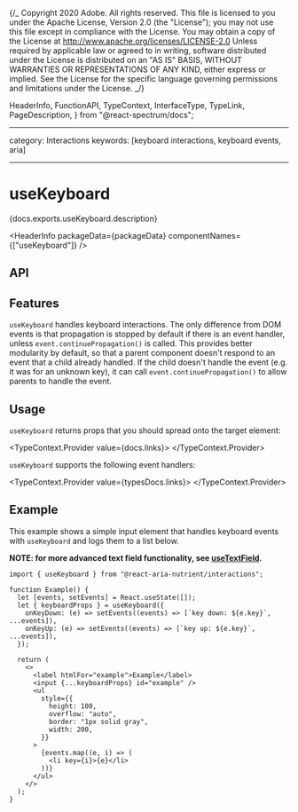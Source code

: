 {/_ Copyright 2020 Adobe. All rights reserved.
This file is licensed to you under the Apache License, Version 2.0 (the "License");
you may not use this file except in compliance with the License. You may obtain a copy
of the License at http://www.apache.org/licenses/LICENSE-2.0
Unless required by applicable law or agreed to in writing, software distributed under
the License is distributed on an "AS IS" BASIS, WITHOUT WARRANTIES OR REPRESENTATIONS
OF ANY KIND, either express or implied. See the License for the specific language
governing permissions and limitations under the License. _/}


  HeaderInfo,
  FunctionAPI,
  TypeContext,
  InterfaceType,
  TypeLink,
  PageDescription,
} from "@react-spectrum/docs";

---

category: Interactions
keywords: [keyboard interactions, keyboard events, aria]

---

# useKeyboard

<PageDescription>{docs.exports.useKeyboard.description}</PageDescription>

<HeaderInfo packageData={packageData} componentNames={["useKeyboard"]} />

## API

<FunctionAPI function={docs.exports.useKeyboard} links={docs.links} />

## Features

`useKeyboard` handles keyboard interactions. The only difference from DOM events is that propagation
is stopped by default if there is an event handler, unless `event.continuePropagation()` is called.
This provides better modularity by default, so that a parent component doesn't respond to an event
that a child already handled. If the child doesn't handle the event (e.g. it was for an unknown key),
it can call `event.continuePropagation()` to allow parents to handle the event.

## Usage

`useKeyboard` returns props that you should spread onto the target element:

<TypeContext.Provider value={docs.links}>
  <InterfaceType
    properties={docs.links[docs.exports.useKeyboard.return.id].properties}
  />
</TypeContext.Provider>

`useKeyboard` supports the following event handlers:

<TypeContext.Provider value={typesDocs.links}>
  <InterfaceType properties={typesDocs.exports.KeyboardEvents.properties} />
</TypeContext.Provider>

## Example

This example shows a simple input element that handles keyboard events with `useKeyboard` and logs them to a list below.

**NOTE: for more advanced text field functionality, see [useTextField](useTextField.html).**

```tsx example
import { useKeyboard } from "@react-aria-nutrient/interactions";

function Example() {
  let [events, setEvents] = React.useState([]);
  let { keyboardProps } = useKeyboard({
    onKeyDown: (e) => setEvents((events) => [`key down: ${e.key}`, ...events]),
    onKeyUp: (e) => setEvents((events) => [`key up: ${e.key}`, ...events]),
  });

  return (
    <>
      <label htmlFor="example">Example</label>
      <input {...keyboardProps} id="example" />
      <ul
        style={{
          height: 100,
          overflow: "auto",
          border: "1px solid gray",
          width: 200,
        }}
      >
        {events.map((e, i) => (
          <li key={i}>{e}</li>
        ))}
      </ul>
    </>
  );
}
```
